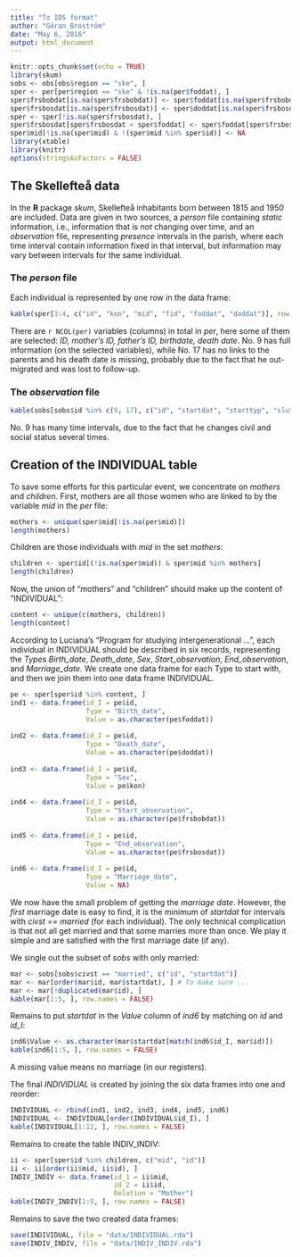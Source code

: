 ```yaml
---
title: "To IDS format"
author: "Göran Broström"
date: "May 6, 2016"
output: html_document
---
```


```r
knitr::opts_chunk$set(echo = TRUE)
library(skum)
sobs <- obs[obs$region == "ske", ]
sper <- per[per$region == "ske" & !is.na(per$foddat), ]
sper$frsbobdat[is.na(sper$frsbobdat)] <- sper$foddat[is.na(sper$frsbobdat)]
sper$frsbosdat[is.na(sper$frsbosdat)] <- sper$doddat[is.na(sper$frsbosdat)]
sper <- sper[!is.na(sper$frsbosdat), ]
sper$frsbosdat[sper$frsbosdat < sper$foddat] <- sper$foddat[sper$frsbosdat < sper$foddat]
sper$mid[!is.na(sper$mid) & !(sper$mid %in% sper$id)] <- NA
library(xtable)
library(knitr)
options(stringsAsFactors = FALSE)
```

## The Skellefteå data

In the **R** package *skum*, Skellefteå inhabitants born between 1815 and 1950 are included. Data are given in two sources, a *person* file containing *static* information, i.e., information that is *not* changing over time, and an *observation* file, representing *presence* intervals in the parish, where each time interval contain information fixed in that interval, but information may vary between intervals for the same individual.

### The *person* file

Each individual is represented by one row in the data frame:

```r
kable(sper[3:4, c("id", "kon", "mid", "fid", "foddat", "doddat")], row.names = FALSE)
```

There are `r NCOL(per)` variables (columns) in total in *per*, here some of them are selected: *ID, mother's ID, father's ID, birthdate, death date*. No. 9 has full information (on the selected variables), while No. 17 has no links to the parents and his death date is missing, probably due to the fact that he out-migrated and was lost to follow-up.

### The *observation* file

```r
kable(sobs[sobs$id %in% c(9, 17), c("id", "startdat", "starttyp", "slutdat", "sluttyp", "socBranch", "civst", "pid")], row.names = FALSE)
```

No. 9 has many time intervals, due to the fact that he changes civil and social status several times.

## Creation of the INDIVIDUAL table

To save some efforts for this particular event, we concentrate on *mothers* and *children*. First, mothers are all those women who are linked to by the variable *mid* in the *per* file:

```r
mothers <- unique(sper$mid[!is.na(per$mid)])
length(mothers)                  
```

Children are those individuals with *mid* in the set *mothers*:

```r
children <- sper$id[(!is.na(sper$mid)) & sper$mid %in% mothers] 
length(children)
```

Now, the union of "mothers" and "children" should make up the content of "INDIVIDUAL":

```r
content <- unique(c(mothers, children))
length(content)
```

According to Luciana's "Program for studying intergenerational ...", each individual in INDIVIDUAL
should be described in six records, representing the *Type*s *Birth_date*, *Death_date*, *Sex*, *Start_observation*, *End_observation*, and *Marriage_date*. We create one data frame for each Type to start with, and then we join them into one data frame INDIVIDUAL.

```r
pe <- sper[sper$id %in% content, ]
ind1 <- data.frame(id_I = pe$id,
                   Type = "Birth_date",
                   Value = as.character(pe$foddat))
		   	 
ind2 <- data.frame(id_I = pe$id,
                   Type = "Death_date",
                   Value = as.character(pe$doddat))
		   	 
ind3 <- data.frame(id_I = pe$id,
                   Type = "Sex",
                   Value = pe$kon)
		   	 
ind4 <- data.frame(id_I = pe$id,
                   Type = "Start_observation",
                   Value = as.character(pe$frsbobdat))
		   	 
ind5 <- data.frame(id_I = pe$id,
                   Type = "End_observation",
                   Value = as.character(pe$frsbosdat))
		   	 
ind6 <- data.frame(id_I = pe$id,
                   Type = "Marriage_date",
                   Value = NA)
```

We now have the small problem of getting the *marriage date*. However,
the *first* marriage date is easy to find, it is the minimum of *startdat* for
intervals with *civst == married* (for each individual). The only technical
complication is that not all get married and that some marries more than once.
We play it simple and are satisfied with the first marriage date (if any).

We single out the subset of *sobs* with only married:

```r
mar <- sobs[sobs$civst == "married", c("id", "startdat")]
mar <- mar[order(mar$id, mar$startdat), ] # To make sure ...
mar <- mar[!duplicated(mar$id), ]
kable(mar[1:5, ], row.names = FALSE)
```

Remains to put *startdat* in the *Value* column of *ind6* by matching on *id* and *id_I*:

```r
ind6$Value <- as.character(mar$startdat[match(ind6$id_I, mar$id)])
kable(ind6[1:5, ], row.names = FALSE)
```

A missing value means no marriage (in our registers).

The final *INDIVIDUAL* is created by joining the six data frames into one and reorder:

```r
INDIVIDUAL <- rbind(ind1, ind2, ind3, ind4, ind5, ind6)
INDIVIDUAL <- INDIVIDUAL[order(INDIVIDUAL$id_I), ]
kable(INDIVIDUAL[1:12, ], row.names = FALSE)
```

Remains to create the table INDIV_INDIV:

```r
ii <- sper[sper$id %in% children, c("mid", "id")]
ii <- ii[order(ii$mid, ii$id), ]
INDIV_INDIV <- data.frame(id_1 = ii$mid,
                          id_2 = ii$id,
                          Relation = "Mother")
kable(INDIV_INDIV[1:5, ], row.names = FALSE)
```

Remains to save the two created data frames:

```r
save(INDIVIDUAL, file = "data/INDIVIDUAL.rda")
save(INDIV_INDIV, file = "data/INDIV_INDIV.rda")
```





